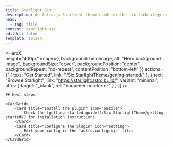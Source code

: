 ```yaml
---
title: Starlight Six
description: An Astro.js Starlight theme used for the six.technology documentation.
head:
  - tag: title
content: starlight-six
editUrl: false
template: splash
---
```



<HeroX    
    height="400px"
    image={{
        background: heroImage,
        alt: "Hero background image",
        backgroundSize: "cover",
        backgroundPosition: "center",
        backgroundRepeat: "no-repeat",
        contentPosition: "bottom-left"
    }}
    actions={[
        {
            text: "Get Started",
            link: "/Six.StarlightTheme/getting-started/"
        },
        {
            text: "Browse Starlight",
            link: "https://starlight.astro.build/",
            variant: "minimal",
            attrs: {
                target: "_blank",
                rel: "noopener noreferrer"
            }
        }
    ]}
/>

<ContainerSection>

    ## Next steps

    <CardGrid>
        <Card title="Install the plugin" icon="puzzle">
            Check the [getting started guide](/Six.StarlightTheme/getting-started/) for installation instructions.
        </Card>
        <Card title="Configure the plugin" icon="setting">
            Edit your config in the `astro.config.mjs` file.
        </Card>
    </CardGrid>

</ContainerSection>
